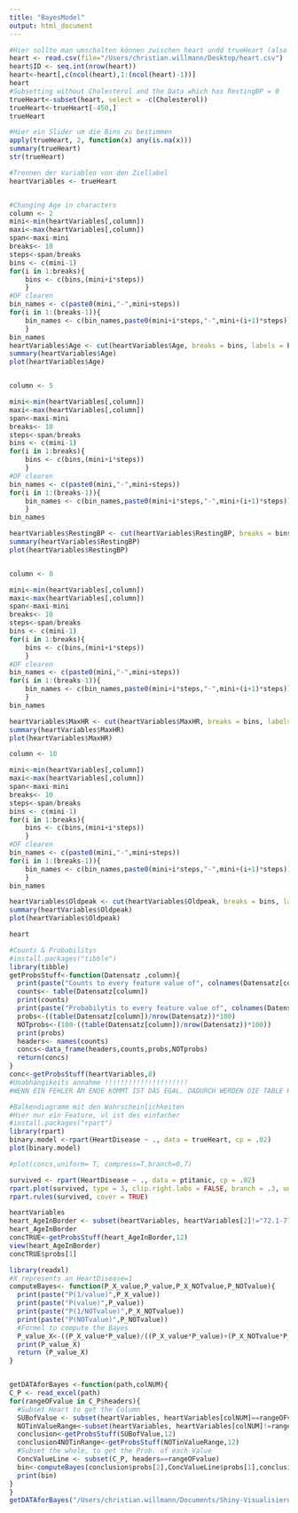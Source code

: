```yaml
---
title: "BayesModel"
output: html_document
---
```


```r
#Hier sollte man umschalten können zwischen heart undd trueHeart (also bereinigt und nicht bereinigt)
heart <- read.csv(file="/Users/christian.willmann/Desktop/heart.csv")
heart$ID <- seq.int(nrow(heart))
heart<-heart[,c(ncol(heart),1:(ncol(heart)-1))]
heart
#Subsetting without Cholesterol and the Data which has RestingBP = 0
trueHeart<-subset(heart, select = -c(Cholesterol))
trueHeart<-trueHeart[-450,]
trueHeart
```

```r
#Hier ein Slider um die Bins zu bestimmen
apply(trueHeart, 2, function(x) any(is.na(x)))
summary(trueHeart)
str(trueHeart)

#Trennen der Variablen von den Ziellabel
heartVariables <- trueHeart


#Changing Age in characters
column <- 2
mini<-min(heartVariables[,column])
maxi<-max(heartVariables[,column])
span<-maxi-mini
breaks<- 10
steps<-span/breaks
bins <- c(mini-1)
for(i in 1:breaks){
    bins <- c(bins,(mini+i*steps))
    }
#DF clearen
bin_names <- c(paste0(mini,"-",mini+steps)) 
for(i in 1:(breaks-1)){
    bin_names <- c(bin_names,paste0(mini+i*steps,"-",mini+(i+1)*steps)) 
    }
bin_names
heartVariables$Age <- cut(heartVariables$Age, breaks = bins, labels = bin_names)
summary(heartVariables$Age)
plot(heartVariables$Age)


column <- 5

mini<-min(heartVariables[,column])
maxi<-max(heartVariables[,column])
span<-maxi-mini
breaks<- 10
steps<-span/breaks
bins <- c(mini-1)
for(i in 1:breaks){
    bins <- c(bins,(mini+i*steps)) 
    }
#DF clearen
bin_names <- c(paste0(mini,"-",mini+steps)) 
for(i in 1:(breaks-1)){
    bin_names <- c(bin_names,paste0(mini+i*steps,"-",mini+(i+1)*steps)) 
    }
bin_names

heartVariables$RestingBP <- cut(heartVariables$RestingBP, breaks = bins, labels = bin_names)
summary(heartVariables$RestingBP)
plot(heartVariables$RestingBP)


column <- 8

mini<-min(heartVariables[,column])
maxi<-max(heartVariables[,column])
span<-maxi-mini
breaks<- 10
steps<-span/breaks
bins <- c(mini-1)
for(i in 1:breaks){
    bins <- c(bins,(mini+i*steps)) 
    }
#DF clearen
bin_names <- c(paste0(mini,"-",mini+steps)) 
for(i in 1:(breaks-1)){
    bin_names <- c(bin_names,paste0(mini+i*steps,"-",mini+(i+1)*steps)) 
    }
bin_names

heartVariables$MaxHR <- cut(heartVariables$MaxHR, breaks = bins, labels = bin_names)
summary(heartVariables$MaxHR)
plot(heartVariables$MaxHR)

column <- 10

mini<-min(heartVariables[,column])
maxi<-max(heartVariables[,column])
span<-maxi-mini
breaks<- 10
steps<-span/breaks
bins <- c(mini-1)
for(i in 1:breaks){
    bins <- c(bins,(mini+i*steps)) 
    }
#DF clearen
bin_names <- c(paste0(mini,"-",mini+steps)) 
for(i in 1:(breaks-1)){
    bin_names <- c(bin_names,paste0(mini+i*steps,"-",mini+(i+1)*steps)) 
    }
bin_names

heartVariables$Oldpeak <- cut(heartVariables$Oldpeak, breaks = bins, labels = bin_names)
summary(heartVariables$Oldpeak)
plot(heartVariables$Oldpeak)

heart

```

```r
#Counts & Probabilitys
#install.packages("tibble")
library(tibble)
getProbsStuff<-function(Datensatz ,column){
  print(paste("Counts to every feature value of", colnames(Datensatz[column])))
  counts<- table(Datensatz[column])
  print(counts)
  print(paste("Probabilytis to every feature value of", colnames(Datensatz[column])))
  probs<-((table(Datensatz[column])/nrow(Datensatz))*100)
  NOTprobs<-(100-((table(Datensatz[column])/nrow(Datensatz))*100))
  print(probs)
  headers<- names(counts)
  concs<-data_frame(headers,counts,probs,NOTprobs)
  return(concs)
}
conc<-getProbsStuff(heartVariables,8)
#Unabhängikeits annahme !!!!!!!!!!!!!!!!!!!!!
#WENN EIN FEHLER AM ENDE KOMMT IST DAS EGAL. DADURCH WERDEN DIE TABLE HIER BESSER ANGEZEIGT.
```



```r
#Balkendiagramm mit den Wahrscheinlichkeiten
#Hier nur ein Feature, vl ist des einfacher
#install.packages("rpart")
library(rpart)
binary.model <-rpart(HeartDisease ~ ., data = trueHeart, cp = .02)
plot(binary.model)

#plot(concs,uniform= T, compress=T,branch=0,7)

```
```r
survived <- rpart(HeartDisease ~ ., data = ptitanic, cp = .02)
rpart.plot(survived, type = 3, clip.right.labs = FALSE, branch = .3, under = TRUE)
rpart.rules(survived, cover = TRUE)
```
 
```r
heartVariables
heart_AgeInBorder <- subset(heartVariables, heartVariables[2]!="72.1-77")
heart_AgeInBorder
concTRUE<-getProbsStuff(heart_AgeInBorder,12)
view(heart_AgeInBorder)
concTRUE$probs[1]

```


```r
library(readxl)
#X represents an HeartDisease=1 
computeBayes<- function(P_X_value,P_value,P_X_NOTvalue,P_NOTvalue){
  print(paste("P(1/value)",P_X_value))
  print(paste("P(value)",P_value))
  print(paste("P(1/NOTvalue)",P_X_NOTvalue))
  print(paste("P(NOTvalue)",P_NOTvalue))
  #Formel to compute the Bayes
  P_value_X<-((P_X_value*P_value)/((P_X_value*P_value)+(P_X_NOTvalue*P_NOTvalue))*100)
  print(P_value_X)
  return (P_value_X)
}


getDATAforBayes <-function(path,colNUM){
C_P <- read_excel(path)
for(rangeOFvalue in C_P$headers){
  #Subset Heart to get the Column
  SUBofValue <- subset(heartVariables, heartVariables[colNUM]==rangeOFvalue)
  NOTinValueRange<-subset(heartVariables, heartVariables[colNUM]!=rangeOFvalue)
  conclusion<-getProbsStuff(SUBofValue,12)
  conclusion4NOTinRange<-getProbsStuff(NOTinValueRange,12)
  #Subset the whole, to get the Prob. of each Value
  ConcValueLine <- subset(C_P, headers==rangeOFvalue)
  bin<-computeBayes(conclusion$probs[2],ConcValueLine$probs[1],conclusion4NOTinRange$probs[2],ConcValueLine$NOTprobs[1])
  print(bin)
}
}
getDATAforBayes("/Users/christian.willmann/Documents/Shiny-Visualisierung/BayesModel/Counts&Probabilitys/C&P_Age.xlsx", 2)
```
 
 

<!-- ```{r cars} -->
<!-- #Trennen der Variablen von den Ziellabel -->
<!-- #TRAIN TEST SPLIT!!!!!!!!!!!!! -->
<!-- heartVariables <- heart[,1:12] # Selecting the first 13 colums as variables -->
<!-- heartVariables -->

<!-- heartDiseasePrediction <- rbind(heart[,13:13],heart[,1:1])# Selecting the last Column as Prediction -->
<!-- heartDiseasePrediction<-t(heartDiseasePrediction) -->
<!-- heartDiseasePrediction<-heartDiseasePrediction[,c(ncol(heartDiseasePrediction),1:(ncol(heartDiseasePrediction)-1))] -->
<!-- colnames(heartDiseasePrediction) <- c("ID", "heartDiseasePrediction") -->
<!-- heartDiseasePrediction -->

<!-- ``` -->



<!-- ```{r pressure, echo=FALSE} -->
<!-- plot(pressure) -->
<!-- ``` -->

